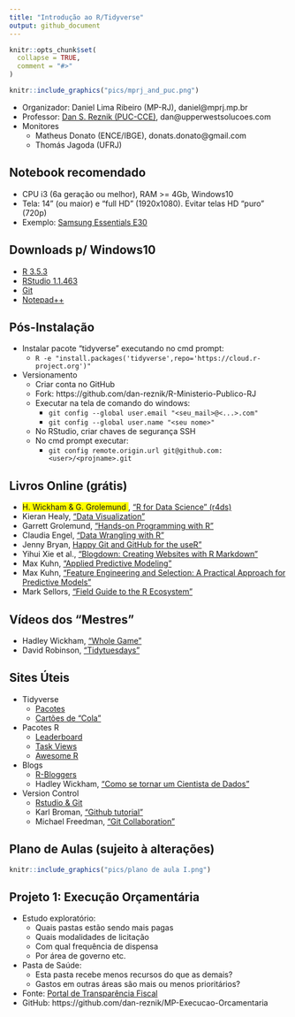 ```yaml
---
title: "Introdução ao R/Tidyverse"
output: github_document
---
```


<!-- README.md is generated from README.Rmd. Please edit that file -->

```r
knitr::opts_chunk$set(
  collapse = TRUE,
  comment = "#>"
)
```

```r
knitr::include_graphics("pics/mprj_and_puc.png")
```

* Organizador: Daniel Lima Ribeiro (MP-RJ), daniel@mprj.mp.br
* Professor: [Dan S. Reznik (PUC-CCE)](https://www.linkedin.com/in/dan-s-reznik-phd-bb49133/), dan@upperwestsolucoes.com
* Monitores
    + Matheus Donato (ENCE/IBGE), donats.donato@gmail.com
    + Thomás Jagoda (UFRJ)

## Notebook recomendado

* CPU i3 (6a geração ou melhor), RAM >=  4Gb, Windows10  
* Tela: 14” (ou maior) e "full HD" (1920x1080). Evitar telas HD “puro” (720p)
* Exemplo: [Samsung Essentials E30](https://www.americanas.com.br/produto/133794107)

## Downloads p/ Windows10

* [R 3.5.3](https://cran.r-project.org/bin/windows/base/)
* [RStudio 1.1.463](https://download1.rstudio.org/RStudio-1.1.463.exe)
* [Git](https://git-scm.com/download/win)
* [Notepad++](https://notepad-plus-plus.org/download/v7.6.4.html)

## Pós-Instalação

* Instalar pacote “tidyverse” executando no cmd prompt:
    + `R -e "install.packages('tidyverse',repo='https://cloud.r-project.org')"`
* Versionamento
    + Criar conta no GitHub
    + Fork: https://github.com/dan-reznik/R-Ministerio-Publico-RJ
    + Executar na tela de comando do windows:
        + `git config --global user.email "<seu_mail>@<...>.com"`
        + `git config --global user.name "<seu nome>"`
    + No RStudio, criar chaves de segurança SSH
    + No cmd prompt executar:
        + `git config remote.origin.url git@github.com:<user>/<projname>.git`

## Livros Online (grátis)

* <span style="background-color: #FFFF00">H. Wickham & G. Grolemund </span>, ["R for Data Science" (r4ds)](https://r4ds.had.co.nz/)
* Kieran Healy, ["Data Visualization"](https://socviz.co/)
* Garrett Grolemund, ["Hands-on Programming with R"](https://rstudio-education.github.io/hopr/)
* Claudia Engel, ["Data Wrangling with R"](https://cengel.github.io/R-data-wrangling/)
* Jenny Bryan, [Happy Git and GitHub for the useR"](https://happygitwithr.com/)
* Yihui Xie et al., ["Blogdown: Creating Websites with R Markdown"](https://bookdown.org/yihui/blogdown/)
* Max Kuhn, ["Applied Predictive Modeling"](http://appliedpredictivemodeling.com/)
* Max Kuhn, ["Feature Engineering and Selection: A Practical Approach for Predictive Models"](https://bookdown.org/max/FES/)
* Mark Sellors, ["Field Guide to the R Ecosystem"](https://fg2re.sellorm.com/)

## Vídeos dos “Mestres”

* Hadley Wickham, ["Whole Game"](https://www.youtube.com/watch?v=go5Au01Jrvs)
* David Robinson, ["Tidytuesdays"](https://www.youtube.com/user/safe4democracy/videos) 

## Sites Úteis

* Tidyverse
    + [Pacotes](https://www.tidyverse.org/packages/)
    + [Cartões de “Cola”](https://www.rstudio.com/resources/cheatsheets/)
* Pacotes R
    + [Leaderboard](https://www.rdocumentation.org/trends)
    + [Task Views](https://cran.r-project.org/web/views/)
    + [Awesome R](https://awesome-r.com/)
* Blogs
    + [R-Bloggers](https://www.r-bloggers.com/)
    + Hadley Wickham, ["Como se tornar um Cientista de Dados"](https://gist.github.com/hadley/820f09ded347c62c2864)
* Version Control
    + [Rstudio & Git](https://support.rstudio.com/hc/en-us/articles/200532077-Version-Control-with-Git-and-SVN)
    + Karl Broman, ["Github tutorial"](http://kbroman.org/github_tutorial/)
    + Michael Freedman, ["Git Collaboration"](http://slides.com/michaelfreeman/git-collaboration)
    
## Plano de Aulas (sujeito à alterações)

```r
knitr::include_graphics("pics/plano de aula I.png")
```
    
## Projeto 1: Execução Orçamentária

* Estudo exploratório:
    + Quais pastas estão sendo mais pagas
    + Quais modalidades de licitação
    + Com qual frequência de dispensa
    + Por área de governo etc.
* Pasta de Saúde:
    + Esta pasta recebe menos recursos do que as demais?
    + Gastos em outras áreas são mais ou menos prioritários?
* Fonte: [Portal de Transparência Fiscal](http://www.transparencia.rj.gov.br/transparencia/faces/OrcamentoTematico/despesa)
* GitHub: https://github.com/dan-reznik/MP-Execucao-Orcamentaria
